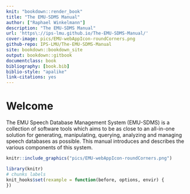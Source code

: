 ```yaml
--- 
knit: "bookdown::render_book"
title: "The EMU-SDMS Manual"
author: ["Raphael Winkelmann"]
description: "The EMU-SDMS Manual"
url: 'https\://ips-lmu.github.io/The-EMU-SDMS-Manual/'
cover-image: pics/EMU-webAppIcon-roundCorners.png
github-repo: IPS-LMU/The-EMU-SDMS-Manual
site: bookdown::bookdown_site
output: bookdown::gitbook
documentclass: book
bibliography: [book.bib]
biblio-style: "apalike"
link-citations: yes
---
```


# Welcome {-}

The EMU Speech Database Management System (EMU-SDMS) is a collection of software tools which aims to be as close to an all-in-one solution for generating, manipulating, querying, analyzing and managing speech databases as possible. This manual introduces and describes the various components of this system.

```r
knitr::include_graphics("pics/EMU-webAppIcon-roundCorners.png")
```

```r
library(knitr)
# chunks labels
knit_hooks$set(rexample = function(before, options, envir) {
})
```


